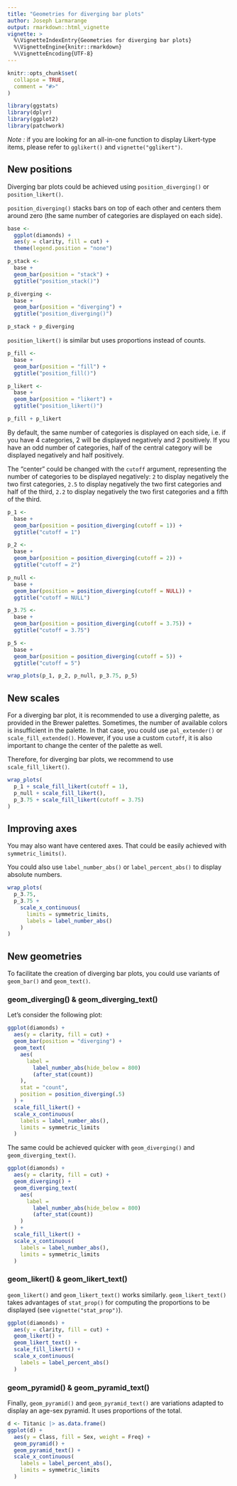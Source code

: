 ```yaml
---
title: "Geometries for diverging bar plots"
author: Joseph Larmarange
output: rmarkdown::html_vignette
vignette: >
  %\VignetteIndexEntry{Geometries for diverging bar plots}
  %\VignetteEngine{knitr::rmarkdown}
  %\VignetteEncoding{UTF-8}
---
```


```r
knitr::opts_chunk$set(
  collapse = TRUE,
  comment = "#>"
)
```

```r
library(ggstats)
library(dplyr)
library(ggplot2)
library(patchwork)
```

*Note :* if you are looking for an all-in-one function to display Likert-type items, please refer to `gglikert()` and `vignette("gglikert")`.

## New positions

Diverging bar plots could be achieved using `position_diverging()` or `position_likert()`.

`position_diverging()` stacks bars on top of each other and centers them around zero (the same number of categories are displayed on each side).

```r
base <-
  ggplot(diamonds) +
  aes(y = clarity, fill = cut) +
  theme(legend.position = "none")

p_stack <-
  base +
  geom_bar(position = "stack") +
  ggtitle("position_stack()")

p_diverging <-
  base +
  geom_bar(position = "diverging") +
  ggtitle("position_diverging()")

p_stack + p_diverging
```

`position_likert()` is similar but uses proportions instead of counts.

```r
p_fill <-
  base +
  geom_bar(position = "fill") +
  ggtitle("position_fill()")

p_likert <-
  base +
  geom_bar(position = "likert") +
  ggtitle("position_likert()")

p_fill + p_likert
```

By default, the same number of categories is displayed on each side, i.e. if you have 4 categories, 2 will be displayed negatively and 2 positively. If you have an odd number of categories, half of the central category will be displayed negatively and half positively.

The <q>center</q> could be changed with the `cutoff` argument, representing the number of categories to be displayed negatively: `2` to display negatively the two first categories, `2.5` to display negatively the two first categories and half of the third, `2.2` to display negatively the two first categories and a fifth of the third.

```r
p_1 <-
  base +
  geom_bar(position = position_diverging(cutoff = 1)) +
  ggtitle("cutoff = 1")

p_2 <-
  base +
  geom_bar(position = position_diverging(cutoff = 2)) +
  ggtitle("cutoff = 2")

p_null <-
  base +
  geom_bar(position = position_diverging(cutoff = NULL)) +
  ggtitle("cutoff = NULL")

p_3.75 <-
  base +
  geom_bar(position = position_diverging(cutoff = 3.75)) +
  ggtitle("cutoff = 3.75")

p_5 <-
  base +
  geom_bar(position = position_diverging(cutoff = 5)) +
  ggtitle("cutoff = 5")

wrap_plots(p_1, p_2, p_null, p_3.75, p_5)
```

## New scales

For a diverging bar plot, it is recommended to use a diverging palette, as provided in the Brewer palettes. Sometimes, the number of available colors is insufficient in the palette. In that case, you could use `pal_extender()` or `scale_fill_extended()`. However, if you use a custom `cutoff`, it is also important to change the center of the palette as well.

Therefore, for diverging bar plots, we recommend to use `scale_fill_likert()`.

```r
wrap_plots(
  p_1 + scale_fill_likert(cutoff = 1),
  p_null + scale_fill_likert(),
  p_3.75 + scale_fill_likert(cutoff = 3.75)
)
```

## Improving axes

You may also want have centered axes. That could be easily achieved with `symmetric_limits()`.

You could also use `label_number_abs()` or `label_percent_abs()` to display absolute numbers.

```r
wrap_plots(
  p_3.75,
  p_3.75 +
    scale_x_continuous(
      limits = symmetric_limits,
      labels = label_number_abs()
    )
)
```

## New geometries

To facilitate the creation of diverging bar plots, you could use variants of `geom_bar()` and `geom_text()`.

### geom_diverging() & geom_diverging_text()

Let's consider the following plot:

```r
ggplot(diamonds) +
  aes(y = clarity, fill = cut) +
  geom_bar(position = "diverging") +
  geom_text(
    aes(
      label =
        label_number_abs(hide_below = 800)
        (after_stat(count))
    ),
    stat = "count",
    position = position_diverging(.5)
  ) +
  scale_fill_likert() +
  scale_x_continuous(
    labels = label_number_abs(),
    limits = symmetric_limits
  )
```

The same could be achieved quicker with `geom_diverging()` and `geom_diverging_text()`.

```r
ggplot(diamonds) +
  aes(y = clarity, fill = cut) +
  geom_diverging() +
  geom_diverging_text(
    aes(
      label =
        label_number_abs(hide_below = 800)
        (after_stat(count))
    )
  ) +
  scale_fill_likert() +
  scale_x_continuous(
    labels = label_number_abs(),
    limits = symmetric_limits
  )
```

### geom_likert() & geom_likert_text()

`geom_likert()` and `geom_likert_text()` works similarly. `geom_likert_text()` takes advantages of `stat_prop()` for computing the proportions to be displayed (see `vignette("stat_prop")`).

```r
ggplot(diamonds) +
  aes(y = clarity, fill = cut) +
  geom_likert() +
  geom_likert_text() +
  scale_fill_likert() +
  scale_x_continuous(
    labels = label_percent_abs()
  )
```

### geom_pyramid() & geom_pyramid_text()

Finally, `geom_pyramid()` and `geom_pyramid_text()` are variations adapted to display an age-sex pyramid. It uses proportions of the total.

```r
d <- Titanic |> as.data.frame()
ggplot(d) +
  aes(y = Class, fill = Sex, weight = Freq) +
  geom_pyramid() +
  geom_pyramid_text() +
  scale_x_continuous(
    labels = label_percent_abs(),
    limits = symmetric_limits
  )
```
